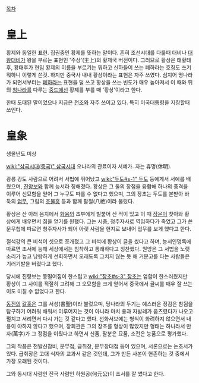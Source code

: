 [[목차]]
= 皇上 =

황제와 동일한 표현. 집권중인 황제를 뜻하는 말이다. 흔히 조선시대를 다룰때 대비나 [[대왕대비]]가 왕을 부르는 표현인 '주상'(主上)의 황제국 버전이다. 그러므로 황상은 태황태후, 황태후가 현임 황제의 이름을 부르기는 뭐하고 신하들이 쓰는 폐하라는 호칭도 쓰기 뭐하니 이렇게 쓴것. 하지만 중국사 내내 황상이라는 표현은 자주 쓰였다. 심지어 명나라가 되면서부터는 [[폐하]]라는 표현을 덜 쓰고 황상을 쓰는 빈도가 매우 높아져서 이 때와 뒤의 [[청나라]]를 다루는 [[중드]]에선 황제를 부를 때 '황상'이라고 한다. 
  
한때 도태된 말이었으나 지금은 [[천조]]와 자주 쓰이고 있다. 특히 미국대통령을 지칭할때 쓰인다.

= 皇象 =
생몰년도 미상

[[wiki:"삼국시대(중국)" 삼국시대]] 오나라의 관료이자 서예가. 자는 휴명(休明).

광릉 강도 사람으로 어려서 서법에 뛰어났고 [[wiki:"두도#s-1" 두도]] 등에게서 서예를 배웠으며, [[진양보]]와 함께 능서라 칭해졌다. 황상은 그 둘의 장점을 융합해 하나의 풍격을 이루어 신묘함을 얻어 그 누구도 따를 수 없다고 했으며, 그의 장초는 두도를 본받아 바둑의 [[엄무]], 그림의 [[조불흥]] 등과 함께 팔절(八絶)이라 불렀다.

황상은 산 아래 음지에서 [[화융]]의 조부에게 빌붙어 산 적이 있고 이 때 [[장온]]이 찾아와 황상에게 배우면서 집을 얻기를 원했다. 그는 시중, 청주자사로 역임하다가 죽었고 그가 쓴 문무첩에 따르면 청주자사가 되어 아랫 사람을 현지로 보내어 업무를 보게 했다고 한다.

절석강의 큰 비석이 셋으로 쪼개졌고 그 비석에 황상이 글을 썼다고 하며, 능서인명록에 따르면 초서에 능해 세상에서는 침착하고 통쾌하다고 칭찬했다. 원앙은 그 서법을 노랫소리가 높고 낭랑하게 선회하면서 오래도록 그치지 않는 듯 해 거문고를 타는 사람들은 기러기발을 버렸다고 했다.

당시에 진량보는 동떨어짐이 한스럽고 [[wiki:"장초#s-3" 장초]]는 엄함이 한스러웠지만 황상이 그 사이를 적절히 고려해 그 오묘함을 크게 얻어서 중국에서 글씨를 매우 잘 쓰는 이도 미칠 수 없었다고 한다.

[[동진]]의 [[갈홍]]은 그를 서성(書聖)이라 불렀으며, 당나라의 두기는 예스러운 정감은 참됨을 탐구하기 어려워 배워서 이루어지는 것이 아니라 마치 용과 자발레가 움츠렸다가 나오고 펼치고 서리면서 다시 가는 것 같다고 했다. 선화서보에는 형식이 화려하지 않으면서 내용이 야하지 않다고 했으며, 장회관은 그의 장초를 형상이 많았지만 형태는 하나라서 만자(萬字)가 그 정점을 이뤘다고 하면서 신품, 팔분은 묘품, 소전은 능품으로 평가했다.

그의 작품은 천발신참비, 문무첩, 급취장, 문무장대첩 등이 있으며, 서론으로는 논초서가 있다. 급취장은 고대 식자의 교과서 같은 것인데, 그가 만든 사본이 현존하는 것 중에서 가장 오래된 것이다.

그와 동시대 사람인 진국 사람인 하원공(何元公)이 초서를 잘 썼다고 한다.
